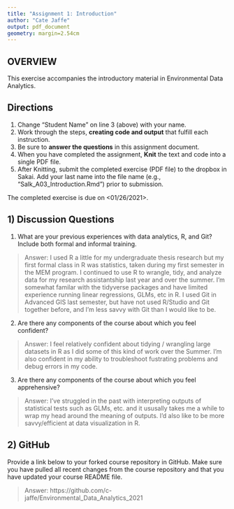 ```yaml
---
title: "Assignment 1: Introduction"
author: "Cate Jaffe"
output: pdf_document
geometry: margin=2.54cm
---
```


## OVERVIEW

This exercise accompanies the introductory material in Environmental Data Analytics. 

## Directions
1. Change "Student Name" on line 3 (above) with your name.
3. Work through the steps, **creating code and output** that fulfill each instruction.
4. Be sure to **answer the questions** in this assignment document.
6. When you have completed the assignment, **Knit** the text and code into a single PDF file.
8. After Knitting, submit the completed exercise (PDF file) to the dropbox in Sakai. Add your last name into the file name (e.g., "Salk_A03_Introduction.Rmd") prior to submission.

The completed exercise is due on <01/26/2021>.

## 1) Discussion Questions

1. What are your previous experiences with data analytics, R, and Git? Include both formal and informal training.

> Answer: I used R a little for my undergraduate thesis research but my first formal class in R was statistics, taken during my first semester in the MEM program. I continued to use R to wrangle, tidy, and analyze data for my research assistantship last year and over the summer. I'm somewhat familar with the tidyverse packages and have limited experience running linear regressions, GLMs, etc in R. I used Git in Advanced GIS last semester, but have not used R/Studio and Git together before, and I'm less savvy with Git than I would like to be. 

2. Are there any components of the course about which you feel confident?

> Answer: I feel relatively confident about tidying / wrangling large datasets in R as I did some of this kind of work over the Summer. I'm also confident in my ability to troubleshoot fustrating problems and debug errors in my code.

3. Are there any components of the course about which you feel apprehensive?

> Answer: I've struggled in the past with interpreting outputs of statistical tests such as GLMs, etc. and it ususally takes me a while to wrap my head around the meaning of outputs. I'd also like to be more savvy/efficient at data visualization in R.


## 2) GitHub

Provide a link below to your forked course repository in GitHub. Make sure you have pulled all recent changes from the course repository  and that you have updated your course README file. 

> Answer: https://github.com/c-jaffe/Environmental_Data_Analytics_2021


